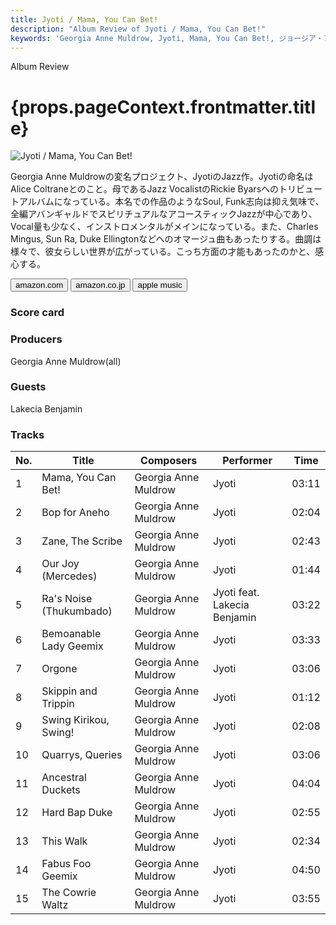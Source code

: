 ```yaml
---
title: Jyoti / Mama, You Can Bet!
description: "Album Review of Jyoti / Mama, You Can Bet!"
keywords: 'Georgia Anne Muldrow, Jyoti, Mama, You Can Bet!, ジョージア・アンヌ・マルドロウ, ジョッティ, ママ・ユー・キャン・ベット！'
---
```





<p className="largeP">Album Review</p>
<h1 className="h1--no--margin">{props.pageContext.frontmatter.title}</h1>

<Row  className="image-card-group">
	<Column colMd={"4"} colLg={"4"} noGutterMdLeft="">
       <ImageCard>

![Jyoti / Mama, You Can Bet!](../../images/cd/georgiaannemuldrow2L.jpg) 

</ImageCard>
	</Column>
	<Column colMd={"8"} colLg={"8"} noGutterMdLeft="">
	<p>
    Georgia Anne Muldrowの変名プロジェクト、JyotiのJazz作。Jyotiの命名はAlice Coltraneとのこと。母であるJazz VocalistのRickie Byarsへのトリビュートアルバムになっている。本名での作品のようなSoul, Funk志向は抑え気味で、全編アバンギャルドでスピリチュアルなアコースティックJazzが中心であり、Vocal量も少なく、インストロメンタルがメインになっている。また、Charles Mingus, Sun Ra, Duke Ellingtonなどへのオマージュ曲もあったりする。曲調は様々で、彼女らしい世界が広がっている。こっち方面の才能もあったのかと、感心する。
  </p>
	<div>
	  <Button href="https://amzn.to/33a9sIq" kind="primary" size="small" renderIcon={ArrowUpRight24}>
      amazon.com
    </Button>
    <Button href="https://amzn.to/35Qmz3j" kind="secondary" size="small" renderIcon={ArrowUpRight24}>
      amazon.co.jp
    </Button>
    <Button href="https://apple.co/2KoBY2w" kind="tertiary" size="small" renderIcon={ArrowUpRight24}>
      apple music
    </Button>
	</div>
	</Column>
</Row>
<Row >
	<Column colMd={"4"} colLg={"4"} noGutterMdLeft="">
    <div>
      <h3>Score card</h3>
	    <SliderJS1 value="5" />
      <SliderJS2 value="3" />
	    <SliderJS3 value="2" />
      <SliderJS4 value="8" />
    </div>
  </Column>
  <Column colMd={"8"} colLg={"8"} noGutterMdLeft="">
    <div>
      <h3>Producers</h3>
      <p>
        Georgia Anne Muldrow(all)
      </p>
      <h3>Guests</h3>
      <p>
	      Lakecia Benjamin
      </p>
    </div>
  </Column>
</Row>

<h3>Tracks</h3>

| No. |	 Title                  |	 Composers           |	 Performer                  |	 Time	|
| --- |	----------------------- | -------------------- | ---------------------------- | ----- |
|	1	  |	Mama, You Can Bet!     	| Georgia Anne Muldrow | Jyoti                       	|	03:11 |
|	2	  |	Bop for Aneho          	| Georgia Anne Muldrow | Jyoti                       	|	02:04 |
|	3	  |	Zane, The Scribe       	| Georgia Anne Muldrow | Jyoti                       	|	02:43 |
|	4	  |	Our Joy (Mercedes)     	| Georgia Anne Muldrow | Jyoti                       	|	01:44 |
|	5	  |	Ra's Noise (Thukumbado)	| Georgia Anne Muldrow | Jyoti feat. Lakecia Benjamin	|	03:22 |
|	6	  |	Bemoanable Lady Geemix 	| Georgia Anne Muldrow | Jyoti                       	|	03:33 |
|	7	  |	Orgone                 	| Georgia Anne Muldrow | Jyoti                       	|	03:06 |
|	8	  |	Skippin and Trippin    	| Georgia Anne Muldrow | Jyoti                       	|	01:12 |
|	9	  |	Swing Kirikou, Swing!  	| Georgia Anne Muldrow | Jyoti                       	|	02:08 |
|	10	|	Quarrys, Queries       	| Georgia Anne Muldrow | Jyoti                       	|	03:06 |
|	11	|	Ancestral Duckets      	| Georgia Anne Muldrow | Jyoti                       	|	04:04 |
|	12	|	Hard Bap Duke          	| Georgia Anne Muldrow | Jyoti                       	|	02:55 |
|	13	|	This Walk              	| Georgia Anne Muldrow | Jyoti                       	|	02:34 |
|	14	|	Fabus Foo Geemix       	| Georgia Anne Muldrow | Jyoti                       	|	04:50 |
|	15	|	The Cowrie Waltz       	| Georgia Anne Muldrow | Jyoti                       	|	03:55 |

<Row>
<Column colMd={3} colLg={3} noGutterMdLeft>
<Review1 />
</Column>
</Row>
